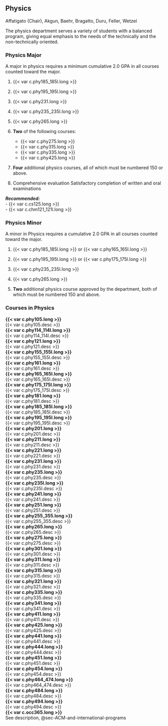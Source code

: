 ## Physics 
Affatigato (Chair), Akgun, Baehr, Bragatto, Duru, Feller, Wetzel

The physics department serves a variety of students with a balanced program, giving equal emphasis to the needs of the technically and the non-technically oriented. 

### Physics Major

A major in physics requires a minimum cumulative 2.0 GPA in all courses counted toward the major.

1. {{< var c.phy185_185l.long >}}
 
2. {{< var c.phy195_195l.long >}} 

3. {{< var c.phy231.long >}} 

4. {{< var c.phy235_235l.long >}} 

5. {{< var c.phy265.long >}} 

6. **Two** of the following courses:
	- {{< var c.phy275.long >}}
	- {{< var c.phy315.long >}}
	- {{< var c.phy335.long >}}
	- {{< var c.phy425.long >}}

7. **Four** additional physics courses, all of which must be numbered 150 or above.

8.	Comprehensive evaluation
	Satisfactory completion of written and oral examinations

***Recommended:***  
	- {{< var c.cs125.long >}}  
	- {{< var c.chm121_121l.long >}}  

### Physics Minor
A minor in Physics requires a cumulative 2.0 GPA in all courses counted toward the major.

1. {{< var c.phy185_185l.long >}} or {{< var c.phy165_165l.long >}}

2. {{< var c.phy195_195l.long >}} or {{< var c.phy175_175l.long >}}

3. {{< var c.phy235_235l.long >}}

4. {{< var c.phy265.long >}} 

5. **Two** additional physics course approved by the department, both of which must be numbered 150 and above. 

### Courses in Physics 
 **{{< var c.phy105.long >}}**  
  {{< var c.phy105.desc >}}  
 **{{< var c.phy114_114l.long >}}**  
  {{< var c.phy114_114l.desc >}}  
 **{{< var c.phy121.long >}}**  
  {{< var c.phy121.desc >}}  
 **{{< var c.phy155_155l.long >}}**  
  {{< var c.phy155_155l.desc >}}  
 **{{< var c.phy161.long >}}**  
  {{< var c.phy161.desc >}}  
 **{{< var c.phy165_165l.long >}}**  
  {{< var c.phy165_165l.desc >}}  
 **{{< var c.phy175_175l.long >}}**  
  {{< var c.phy175_175l.desc >}}  
 **{{< var c.phy181.long >}}**  
  {{< var c.phy181.desc >}}  
 **{{< var c.phy185_185l.long >}}**  
  {{< var c.phy185_185l.desc >}}  
 **{{< var c.phy195_195l.long >}}**  
  {{< var c.phy195_195l.desc >}}  
 **{{< var c.phy201.long >}}**  
  {{< var c.phy201.desc >}}  
 **{{< var c.phy211.long >}}**  
  {{< var c.phy211.desc >}}  
 **{{< var c.phy221.long >}}**  
  {{< var c.phy221.desc >}}  
 **{{< var c.phy231.long >}}**  
  {{< var c.phy231.desc >}}  
 **{{< var c.phy235.long >}}**  
  {{< var c.phy235.desc >}}  
 **{{< var c.phy235l.long >}}**  
  {{< var c.phy235l.desc >}}  
 **{{< var c.phy241.long >}}**  
  {{< var c.phy241.desc >}}  
 **{{< var c.phy251.long >}}**  
  {{< var c.phy251.desc >}}  
 **{{< var c.phy255_355.long >}}**  
  {{< var c.phy255_355.desc >}}  
 **{{< var c.phy265.long >}}**  
  {{< var c.phy265.desc >}}  
 **{{< var c.phy275.long >}}**  
  {{< var c.phy275.desc >}}  
 **{{< var c.phy301.long >}}**  
  {{< var c.phy301.desc >}}  
 **{{< var c.phy311.long >}}**  
  {{< var c.phy311.desc >}}  
 **{{< var c.phy315.long >}}**  
  {{< var c.phy315.desc >}}  
 **{{< var c.phy321.long >}}**  
  {{< var c.phy321.desc >}}  
 **{{< var c.phy335.long >}}**  
  {{< var c.phy335.desc >}}  
 **{{< var c.phy341.long >}}**  
  {{< var c.phy341.desc >}}  
 **{{< var c.phy411.long >}}**  
  {{< var c.phy411.desc >}}  
 **{{< var c.phy425.long >}}**  
  {{< var c.phy425.desc >}}  
 **{{< var c.phy441.long >}}**  
  {{< var c.phy441.desc >}}  
 **{{< var c.phy444.long >}}**  
  {{< var c.phy444.desc >}}  
 **{{< var c.phy451.long >}}**  
  {{< var c.phy451.desc >}}  
 **{{< var c.phy454.long >}}**  
  {{< var c.phy454.desc >}}  
 **{{< var c.phy464_474.long >}}**  
  {{< var c.phy464_474.desc >}}  
 **{{< var c.phy484.long >}}**  
  {{< var c.phy484.desc >}}  
 **{{< var c.phy494.long >}}**  
  {{< var c.phy494.desc >}}  
 **{{< var c.occ365.long >}}**  
See description, @sec-ACM-and-international-programs
